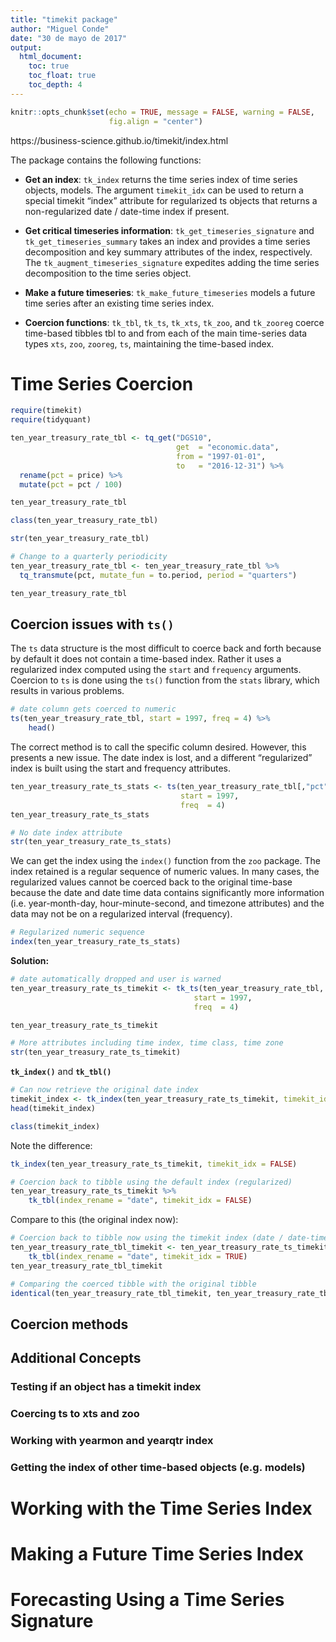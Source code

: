```yaml
---
title: "timekit package"
author: "Miguel Conde"
date: "30 de mayo de 2017"
output:
  html_document:
    toc: true
    toc_float: true
    toc_depth: 4
---
```


```r
knitr::opts_chunk$set(echo = TRUE, message = FALSE, warning = FALSE,
                      fig.align = "center")
```

https://business-science.github.io/timekit/index.html


The package contains the following functions:

* **Get an index**: `tk_index` returns the time series index of time series objects, models. The argument `timekit_idx` can be used to return a special timekit “index” attribute for regularized ts objects that returns a non-regularized date / date-time index if present.

* **Get critical timeseries information**: `tk_get_timeseries_signature` and `tk_get_timeseries_summary` takes an index and provides a time series decomposition and key summary attributes of the index, respectively. The `tk_augment_timeseries_signature` expedites adding the time series decomposition to the time series object.

* **Make a future timeseries**: `tk_make_future_timeseries` models a future time series after an existing time series index.

* **Coercion functions**: `tk_tbl`, `tk_ts`, `tk_xts`, `tk_zoo`, and `tk_zooreg` coerce time-based tibbles tbl to and from each of the main time-series data types `xts`, `zoo`, `zooreg`, `ts`, maintaining the time-based index.


# Time Series Coercion

```r
require(timekit)
require(tidyquant)

ten_year_treasury_rate_tbl <- tq_get("DGS10", 
                                     get  = "economic.data", 
                                     from = "1997-01-01", 
                                     to   = "2016-12-31") %>%
  rename(pct = price) %>%
  mutate(pct = pct / 100)

ten_year_treasury_rate_tbl
```

```r
class(ten_year_treasury_rate_tbl)
```

```r
str(ten_year_treasury_rate_tbl)
```

```r
# Change to a quarterly periodicity
ten_year_treasury_rate_tbl <- ten_year_treasury_rate_tbl %>%
  tq_transmute(pct, mutate_fun = to.period, period = "quarters")

ten_year_treasury_rate_tbl
```

## Coercion issues with `ts()`
The `ts` data structure is the most difficult to coerce back and forth because by default it does not contain a time-based index. Rather it uses a regularized index computed using the `start` and `frequency` arguments. Coercion to `ts` is done using the `ts()` function from the `stats` library, which results in various problems.

```r
# date column gets coerced to numeric
ts(ten_year_treasury_rate_tbl, start = 1997, freq = 4) %>%
    head()
```
The correct method is to call the specific column desired. However, this presents a new issue. The date index is lost, and a different “regularized” index is built using the start and frequency attributes.

```r
ten_year_treasury_rate_ts_stats <- ts(ten_year_treasury_rate_tbl[,"pct"], 
                                      start = 1997, 
                                      freq  = 4)
ten_year_treasury_rate_ts_stats
```

```r
# No date index attribute
str(ten_year_treasury_rate_ts_stats)
```

We can get the index using the `index()` function from the `zoo` package. The index retained is a regular sequence of numeric values. In many cases, the regularized values cannot be coerced back to the original time-base because the date and date time data contains significantly more information (i.e. year-month-day, hour-minute-second, and timezone attributes) and the data may not be on a regularized interval (frequency).
```r
# Regularized numeric sequence
index(ten_year_treasury_rate_ts_stats)
```

**Solution:**

```r
# date automatically dropped and user is warned
ten_year_treasury_rate_ts_timekit <- tk_ts(ten_year_treasury_rate_tbl, 
                                         start = 1997, 
                                         freq  = 4)
```

```r
ten_year_treasury_rate_ts_timekit
```

```r
# More attributes including time index, time class, time zone
str(ten_year_treasury_rate_ts_timekit)
```

**`tk_index()`** and **`tk_tbl()`**
```r
# Can now retrieve the original date index
timekit_index <- tk_index(ten_year_treasury_rate_ts_timekit, timekit_idx = TRUE)
head(timekit_index)
```
```r
class(timekit_index)
```

Note the difference:
```r
tk_index(ten_year_treasury_rate_ts_timekit, timekit_idx = FALSE)
```
```r
# Coercion back to tibble using the default index (regularized)
ten_year_treasury_rate_ts_timekit %>%
    tk_tbl(index_rename = "date", timekit_idx = FALSE)
```
Compare to this (the original index now):
```r
# Coercion back to tibble now using the timekit index (date / date-time)
ten_year_treasury_rate_tbl_timekit <- ten_year_treasury_rate_ts_timekit %>%
    tk_tbl(index_rename = "date", timekit_idx = TRUE)
ten_year_treasury_rate_tbl_timekit
```

```r
# Comparing the coerced tibble with the original tibble
identical(ten_year_treasury_rate_tbl_timekit, ten_year_treasury_rate_tbl)
```

## Coercion methods

## Additional Concepts

### Testing if an object has a timekit index

### Coercing ts to xts and zoo

### Working with yearmon and yearqtr index

### Getting the index of other time-based objects (e.g. models)


# Working with the Time Series Index

# Making a Future Time Series Index

# Forecasting Using a Time Series Signature